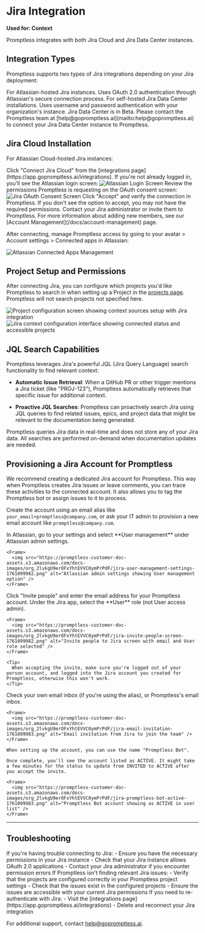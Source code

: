 # Jira Integration

**Used for: Context**

Promptless integrates with both Jira Cloud and Jira Data Center instances.

## Integration Types

Promptless supports two types of Jira integrations depending on your Jira deployment:

<CardGroup cols={2}>
  <Card title="Jira Cloud" icon="fa-solid fa-cloud">
    For Atlassian-hosted Jira instances. Uses OAuth 2.0 authentication through Atlassian's secure connection process.
  </Card>
  <Card title="Jira Data Center (Beta)" icon="fa-solid fa-server">
    For self-hosted Jira Data Center installations. Uses username and password authentication with your organization's instance.
  </Card>
</CardGroup>

<Info>
Jira Data Center is in Beta. Please contact the Promptless team at [help@gopromptless.ai](mailto:help@gopromptless.ai) to connect your Jira Data Center instance to Promptless.
</Info>

## Jira Cloud Installation

For Atlassian Cloud-hosted Jira instances:

<Steps>
  <Step title="Connect Jira Cloud">
    Click "Connect Jira Cloud" from the [integrations page](https://app.gopromptless.ai/integrations).
  </Step>

  <Step title="Atlassian Login">
    If you're not already logged in, you'll see the Atlassian login screen:
<Frame>
  <img src="https://promptless-customer-doc-assets.s3.amazonaws.com/docs-images/org_2lvkgU9erOFxYhtEVVC0ymPrPdF/aab15aef-2759-42e6-93ec-d4c090526273-jira-atlassian-login.png" alt="Atlassian Login Screen" />
</Frame>
  </Step>

  <Step title="OAuth Consent">
    Review the permissions Promptless is requesting on the OAuth consent screen:
<Frame>
  <img src="https://promptless-customer-doc-assets.s3.amazonaws.com/docs-images/org_2lvkgU9erOFxYhtEVVC0ymPrPdF/aab15aef-2759-42e6-93ec-d4c090526273-jira-oauth-consent.png" alt="Jira OAuth Consent Screen" />
</Frame>
  </Step>

  <Step title="Complete Connection">
    Click "Accept" and verify the connection in Promptless. If you don't see the option to accept, you may not have the required permissions. Contact your Jira administrator or invite them to Promptless. For more information about adding new members, see our [Account Management](/docs/account-management) page.
  </Step>
</Steps>

After connecting, manage Promptless access by going to your avatar > Account settings > Connected apps in Atlassian:
<Frame>
  <img src="https://promptless-customer-doc-assets.s3.amazonaws.com/docs-images/org_2lvkgU9erOFxYhtEVVC0ymPrPdF/aab15aef-2759-42e6-93ec-d4c090526273-jira-connected-apps.png" alt="Atlassian Connected Apps Management" />
</Frame>

## Project Setup and Permissions

After connecting Jira, you can configure which projects you'd like Promptless to search in when setting up a Project in the [projects page](https://app.gopromptless.ai/projects). Promptless will not search projects not specified here.

<Frame>
  <img src="https://promptless-customer-doc-assets.s3.amazonaws.com/docs-images/org_2lvkgU9erOFxYhtEVVC0ymPrPdF/e3bdab51-fb59-4971-aaac-32ed7dddf07b-project-context-sources-configuration.png" alt="Project configuration screen showing context sources setup with Jira integration" />
</Frame>

<Frame>
  <img src="https://promptless-customer-doc-assets.s3.amazonaws.com/docs-images/org_2lvkgU9erOFxYhtEVVC0ymPrPdF/e3bdab51-fb59-4971-aaac-32ed7dddf07b-jira-context-configuration-interface.png" alt="Jira context configuration interface showing connected status and accessible projects" />
</Frame>

## JQL Search Capabilities

Promptless leverages Jira's powerful JQL (Jira Query Language) search functionality to find relevant context:

- **Automatic Issue Retrieval**: When a GitHub PR or other trigger mentions a Jira ticket (like "PROJ-123"), Promptless automatically retrieves that specific issue for additional context.

- **Proactive JQL Searches**: Promptless can proactively search Jira using JQL queries to find related issues, epics, and project data that might be relevant to the documentation being generated.

<Note>
Promptless queries Jira data in real-time and does not store any of your Jira data. All searches are performed on-demand when documentation updates are needed.
</Note>

## Provisioning a Jira Account for Promptless

We recommend creating a dedicated Jira account for Promptless. This way when Promptless creates Jira issues or leave comments, you can trace these activities to the connected account. It also allows you to tag the Promptless bot or assign issues to it to process.

Create the account using an email alias like `your_email+promptless@company.com`, or ask your IT admin to provision a new email account like `promptless@company.com`.

<Steps>
  <Step title="Navigate to User management">
    In Atlassian, go to your settings and select **User management** under Atlassian admin settings.
    
    <Frame>
      <img src="https://promptless-customer-doc-assets.s3.amazonaws.com/docs-images/org_2lvkgU9erOFxYhtEVVC0ymPrPdF/jira-user-management-settings-1761099982.png" alt="Atlassian admin settings showing User management option" />
    </Frame>
  </Step>

  <Step title="Invite the Promptless account">
    Click "Invite people" and enter the email address for your Promptless account. Under the Jira app, select the **User** role (not User access admin).
    
    <Frame>
      <img src="https://promptless-customer-doc-assets.s3.amazonaws.com/docs-images/org_2lvkgU9erOFxYhtEVVC0ymPrPdF/jira-invite-people-screen-1761099982.png" alt="Invite people to Jira screen with email and User role selected" />
    </Frame>
    
    <Tip>
      When accepting the invite, make sure you're logged out of your person account, and logged into the Jira account you created for Promptless, otherwise this won't work.
    </Tip>
  </Step>

  <Step title="Accept the invitation">
    Check your own email inbox (if you're using the alias), or Promptless's email inbox.
    
    <Frame>
      <img src="https://promptless-customer-doc-assets.s3.amazonaws.com/docs-images/org_2lvkgU9erOFxYhtEVVC0ymPrPdF/jira-email-invitation-1761099983.png" alt="Email invitation from Jira to join the team" />
    </Frame>
    
    When setting up the account, you can use the name "Promptless Bot".
    
    Once complete, you'll see the account listed as ACTIVE. It might take a few minutes for the status to update from INVITED to ACTIVE after you accept the invite.
    
    <Frame>
      <img src="https://promptless-customer-doc-assets.s3.amazonaws.com/docs-images/org_2lvkgU9erOFxYhtEVVC0ymPrPdF/jira-promptless-bot-active-1761099983.png" alt="Promptless Bot account showing as ACTIVE in user list" />
    </Frame>
  </Step>

</Steps>

---

## Troubleshooting

<AccordionGroup>
  <Accordion title="Connection Issues">
    If you're having trouble connecting to Jira:
    - Ensure you have the necessary permissions in your Jira instance
    - Check that your Jira instance allows OAuth 2.0 applications
    - Contact your Jira administrator if you encounter permission errors
  </Accordion>

  <Accordion title="Search Results">
    If Promptless isn't finding relevant Jira issues:
    - Verify that the projects are configured correctly in your Promptless project settings
    - Check that the issues exist in the configured projects
    - Ensure the issues are accessible with your current Jira permissions
  </Accordion>

  <Accordion title="Re-authentication">
    If you need to re-authenticate with Jira:
    - Visit the [integrations page](https://app.gopromptless.ai/integrations)
    - Delete and reconnect your Jira integration
  </Accordion>
</AccordionGroup>

For additional support, contact [help@gopromptless.ai](mailto:help@gopromptless.ai).